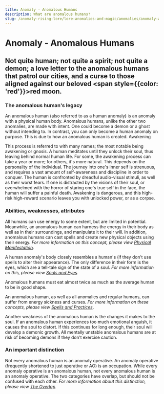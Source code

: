 ```yaml
---
title: Anomaly - Anomalous Humans
description: What are anomalous humans?
slug: /anomaly-rising-lore/lore-anomalies-and-magic/anomalies/anomaly-anomalous-humans
---
```


# Anomaly - Anomalous Humans

## Not quite human; not quite a spirit; not quite a demon; a love letter to the anomalous humans that patrol our cities, and a curse to those aligned against our beloved <span style={{color: 'red'}}>red moon</span>.

### The anomalous human's legacy

An anomalous human (also referred to as a human anomaly) is an anomaly with a physical human body. Anomalous humans, unlike the other two anomalies, are made with intent. One could become a demon or a ghost without intending to. In contrast, you can only become a human anomaly on purpose. This is due to how an anomalous human is created.
Awakening

This process is referred to with many names; the most notable being awakening or gnosis. A human meditates until they unlock their soul, thus leaving behind normal human life. For some, the awakening process can take a year or more; for others, it's more natural. This depends on the personality of the individual. The journey into one's inner self is strenuous, and requires a vast amount of self-awareness and discipline in order to conquer. The human is confronted by dreadful audio-visual stimuli, as well as their worst fears. If one is distracted by the visions of their soul, or overwhelmed with the horror of staring one's true self in the face, the human will suffer a painful death. Awakening is dangerous, and this high-risk high-reward scenario leaves you with unlocked power, or as a corpse.

### Abilities, weaknesses, attributes

All humans can use energy to some extent, but are limited in potential. Meanwhile, an anomalous human can harness the energy in their body as well as in their surroundings, and manipulate it to their will. In addition, anomalous humans can cast spells and create new physical objects using their energy. *For more information on this concept, please view [Physical Manifestation](/docs/anomaly-rising-lore/lore-anomalies-and-magic/magical-energy/physical-manifestation)*.

A human anomaly's body closely resembles a human's (if they don't use spells to alter their appearance). The only difference in their form is the eyes, which are a tell-tale sign of the state of a soul. *For more information on this, please view [Souls and Eyes](/docs/anomaly-rising-lore/lore-anomalies-and-magic/magical-energy/souls-and-eyes).*

Anomalous humans must eat almost twice as much as the average human to be in good shape.

An anomalous human, as well as all anomalies and regular humans, can suffer from energy sickness and curses. *For more information on these concepts, please view [Spells and Practices](/docs/anomaly-rising-lore/lore-anomalies-and-magic/magical-energy/spells-and-practices)*.

Another weakness of the anomalous human is the changes it makes to the soul. If an anomalous human experiences too much emotional anguish, it causes the soul to distort. If this continues for long enough, their soul will develop a demonic growth. All mentally unstable anomalous humans are at risk of becoming demons if they don't exercise caution.

### An important distinction

Not every anomalous human is an anomaly operative. An anomaly operative (frequently shortened to just operative or AO) is an occupation. While every anomaly operative is an anomalous human, not every anomalous human is an anomaly operative. The two categories have overlap, but should not be confused with each other. *For more information about this distinction, please view [The Overlap](/docs/anomaly-rising-lore/lore-the-anomalous-war/the-overlap).*